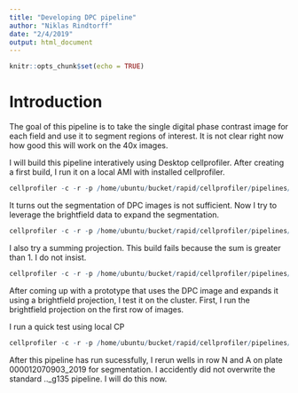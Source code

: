 ```yaml
---
title: "Developing DPC pipeline"
author: "Niklas Rindtorff"
date: "2/4/2019"
output: html_document
---
```


```r
knitr::opts_chunk$set(echo = TRUE)
```

# Introduction

The goal of this pipeline is to take the single digital phase contrast image for each field and use it to segment regions of interest. It is not clear right now how good this will work on the 40x images. 

I will build this pipeline interatively using Desktop cellprofiler. After creating a first build, I run it on a local AMI with installed cellprofiler.

```r
cellprofiler -c -r -p /home/ubuntu/bucket/rapid/cellprofiler/pipelines/dig_pc_segment_xy_data_root.cppipe -i /home/ubuntu/bucket/blank -o /home/ubuntu/local_output/000012077803__2019-01-29T12_50_08-Measurement_2-sk1-A01-f01-ch1 -d /home/ubuntu/local_output/000012077803__2019-01-29T12_50_08-Measurement_2-sk1-A01-f01-ch1/cp.is.done --data-file=/home/ubuntu/bucket/metadata/000012077803__2019-01-29T12_50_08-Measurement_2/metadata_000012077803__2019-01-29T12_50_08-Measurement_2_pc_A01.csv -g Metadata_parent=000012077803__2019-01-29T12_50_08-Measurement_2,Metadata_timepoint=sk1,Metadata_well=A01,Metadata_fld=f01,Metadata_channel=ch1 --log-level=10
```

It turns out the segmentation of DPC images is not sufficient. Now I try to leverage the brightfield data to expand the segmentation. 

```r
cellprofiler -c -r -p /home/ubuntu/bucket/rapid/cellprofiler/pipelines/bf_root_tpwell_g135_project.cppipe -i /home/ubuntu/bucket/blank -o /home/ubuntu/local_output/000012077803__2019-01-29T12_50_08-Measurement_2-sk1-D09-f02-ch2 -d /home/ubuntu/local_output/000012077803__2019-01-29T12_50_08-Measurement_2-sk1-D09-f02-ch2/cp.is.done --data-file=/home/ubuntu/bucket/metadata/000012077803__2019-01-29T12_50_08-Measurement_2//metadata_000012077803__2019-01-29T12_50_08-Measurement_2_bf_D09.csv -g Metadata_parent=000012077803__2019-01-29T12_50_08-Measurement_2,Metadata_timepoint=sk1,Metadata_well=D09,Metadata_fld=f02,Metadata_channel=ch2 --log-level=10
```

I also try a summing projection. This build fails because the sum is greater than 1. I do not insist.

```r
cellprofiler -c -r -p /home/ubuntu/bucket/rapid/cellprofiler/pipelines/bf_root_tpwell_g135_project_sum.cppipe -i /home/ubuntu/bucket/blank -o /home/ubuntu/local_output/000012077803__2019-01-29T12_50_08-Measurement_2-sk1-D09-f02-ch2 -d /home/ubuntu/local_output/000012077803__2019-01-29T12_50_08-Measurement_2-sk1-D09-f02-ch2/cp.is.done --data-file=/home/ubuntu/bucket/metadata/000012077803__2019-01-29T12_50_08-Measurement_2//metadata_000012077803__2019-01-29T12_50_08-Measurement_2_bf_D09.csv -g Metadata_parent=000012077803__2019-01-29T12_50_08-Measurement_2,Metadata_timepoint=sk1,Metadata_well=D09,Metadata_fld=f02,Metadata_channel=ch2 --log-level=10
```

After coming up with a prototype that uses the DPC image and expands it using a brightfield projection, I test it on the cluster. First, I run the brightfield projection on the first row of images.

I run a quick test using local CP 

```r
cellprofiler -c -r -p /home/ubuntu/bucket/rapid/cellprofiler/pipelines/bf_root_tpwell_g135_project.cppipe -i /home/ubuntu/bucket/blank -o /home/ubuntu/local_output/000012077803__2019-01-29T12_50_08-Measurement_2-sk1-D09-f02-ch2 -d /home/ubuntu/local_output/000012077803__2019-01-29T12_50_08-Measurement_2-sk1-D09-f02-ch2/cp.is.done --data-file=/home/ubuntu/bucket/metadata/000012077803__2019-01-29T12_50_08-Measurement_2//metadata_000012077803__2019-01-29T12_50_08-Measurement_2_bf_D09.csv -g Metadata_parent=000012077803__2019-01-29T12_50_08-Measurement_2,Metadata_timepoint=sk1,Metadata_well=D09,Metadata_fld=f02,Metadata_channel=ch2 --log-level=10
```


After this pipeline has run sucessfully, I rerun wells in row N and A on plate 000012070903_2019 for segmentation. I accidently did not overwrite the standard .._g135 pipeline. I will do this now.

```r

```


